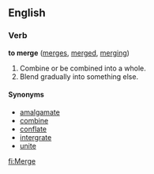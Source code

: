 ==English==

===Verb===
'''to merge'''  ([[merges]], [[merged]], [[merging]])
# Combine or be combined into a whole.
# Blend gradually into something else.

====Synonyms====
*[[amalgamate]]
*[[combine]]
*[[conflate]]
*[[intergrate]]
*[[unite]]

[[fi:Merge]]